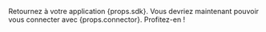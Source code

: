 Retournez à votre application {props.sdk}. Vous devriez maintenant pouvoir vous connecter avec {props.connector}. Profitez-en !

